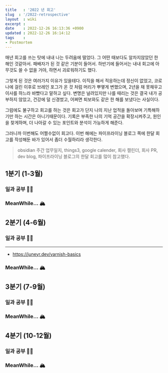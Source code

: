 ```yaml
---
title   : '2022 년 회고'
slug  : '/2022-retrospective'
layout  : wiki 
excerpt : 
date    : 2022-12-26 16:13:36 +0900
updated : 2022-12-26 16:14:12
tags    : 
- Postmortem
---
```


매년 회고를 쓰는 탓에 내내 나는 두려움에 떨었다. 그 어떤 때보다도 알차지않았던 한 해인 것같아서. 패배자가 된 것 같은 기분이 들어서. 하반기에 들어서는 내내 회고에 아무것도 쓸 수 없을 거야,  하면서 괴로워하기도 했다.

그렇게 된 것은 여러가지 이유가 있을테다. 이직을 해서 적응하는데 정신이 없었고, 코로나에 걸린 이후로 브레인 포그가 온 것 처럼 머리가 뿌옇게 변했으며, 2년을 채 못채우고 이사를 하느라 바빴다고 말하고 싶다. 변명은 널려있지만 나를 때리는 것은 결국 내가 공부하지 않았고, 건강에 덜 신경썼고, 어쩌면 퇴보와도 같은 한 해를 보냈다는 사실이다. 

그럼에도 불구하고 회고를 하는 것은 회고가 단지 나의 지난 업적을 돌아보며 기특해하기만 하는 시간은 아니기때문이다. 기록은 부족한 나의 기억 공간을 확장시켜주고, 원인을 찾게하며, 더 나아갈 수 있는 포인트와 분석이 가능하게 해준다. 

그러니까 이번해도 어쩔수없이 회고다. 
이번 해에는 파이프라이닝 블로그 쪽에 한달 회고를 작성해둔 바가 있어서 좀더 수월하리라 생각한다. 

> obsidian 주간 업무일지, things3, google calender, 회사 캘린더, 회사 PR, dev blog, 파이프라이닝 블로그의 한달 회고를 많이 참고했다. 



## 1분기 (1-3월)

### 일과 공부 👩‍💻


### MeanWhile... 🏔



## 2분기 (4-6월)

### 일과 공부 👩‍💻



--- 
- https://juneyr.dev/varnish-basics

### MeanWhile... 🏔




## 3분기 (7-9월)

### 일과 공부 👩‍💻


### MeanWhile... 🏔



## 4분기 (10-12월)

### 일과 공부 👩‍💻


### MeanWhile... 🏔


